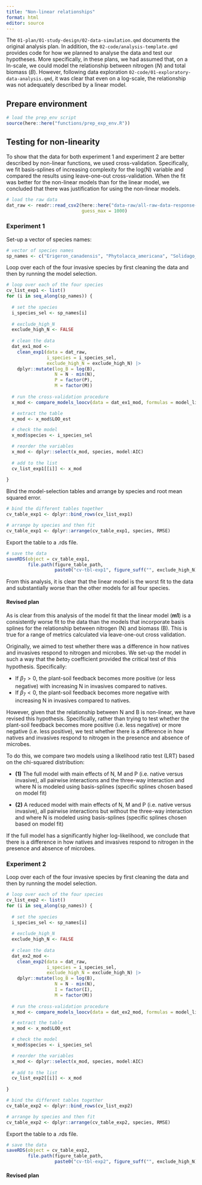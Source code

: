 ```yaml
---
title: "Non-linear relationships"
format: html
editor: source
---
```


The `01-plan/01-study-design/02-data-simulation.qmd` documents the original analysis plan. In addition, the `02-code/analysis-template.qmd` provides code for how we planned to analyse the data and test our hypotheses. More specifically, in these plans, we had assumed that, on a ln-scale, we could model the relationship between nitrogen ($N$) and total biomass ($B$). However, following data exploration `02-code/01-exploratory-data-analysis.qmd`, it was clear that even on a log-scale, the relationship was not adequately described by a linear model.

## Prepare environment

```r
# load the prep_env script
source(here::here("functions/prep_exp_env.R"))
```

## Testing for non-linearity

To show that the data for both experiment 1 and experiment 2 are better described by non-linear functions, we used cross-validation. Specifically, we fit basis-splines of increasing complexity for the log(N) variable and compared the results using leave-one-out cross-validation. When the fit was better for the non-linear models than for the linear model, we concluded that there was justification for using the non-linear models.

```r
# load the raw data
dat_raw <- readr::read_csv2(here::here("data-raw/all-raw-data-response-phase.csv"),
                            guess_max = 1000)
```

### Experiment 1

Set-up a vector of species names:

```r
# vector of species names
sp_names <- c("Erigeron_canadensis", "Phytolacca_americana", "Solidago_gigantea", "Sporobolus_indicus")
```

Loop over each of the four invasive species by first cleaning the data and then by running the model selection.

```r
# loop over each of the four species
cv_list_exp1 <- list()
for (i in seq_along(sp_names)) {
  
  # set the species
  i_species_sel <- sp_names[i]
  
  # exclude_high_N
  exclude_high_N <- FALSE
  
  # clean the data
  dat_ex1_mod <- 
    clean_exp1(data = dat_raw,
               i_species = i_species_sel,
               exclude_high_N = exclude_high_N) |>
    dplyr::mutate(log_B = log(B),
                  N = N - min(N),
                  P = factor(P),
                  M = factor(M))
  
  # run the cross-validation procedure
  x_mod <- compare_models_loocv(data = dat_ex1_mod, formulas = model_list_exp1) 

  # extract the table
  x_mod <- x_mod$LOO_est

  # check the model
  x_mod$species <- i_species_sel

  # reorder the variables
  x_mod <- dplyr::select(x_mod, species, model:AIC)
  
  # add to the list
  cv_list_exp1[[i]] <- x_mod
  
}
```

Bind the model-selection tables and arrange by species and root mean squared error.

```r
# bind the different tables together
cv_table_exp1 <- dplyr::bind_rows(cv_list_exp1)

# arrange by species and then fit
cv_table_exp1 <- dplyr::arrange(cv_table_exp1, species, RMSE)
```

Export the table to a .rds file.

```r
# save the data
saveRDS(object = cv_table_exp1,
        file.path(figure_table_path, 
                  paste0("cv-tbl-exp1", figure_suff("", exclude_high_N), ".rds")))
```

From this analysis, it is clear that the linear model is the worst fit to the data and substantially worse than the other models for all four species.

#### Revised plan

As is clear from this analysis of the model fit that the linear model (**m1**) is a consistently worse fit to the data than the models that incorporate basis splines for the relationship between nitrogen (N) and biomass (B). This is true for a range of metrics calculated via leave-one-out cross validation.

Originally, we aimed to test whether there was a difference in how natives and invasives respond to nitrogen and microbes. We set-up the model in such a way that the $beta_7$ coefficient provided the critical test of this hypothesis. Specifically:

+ If $\beta_7 > 0$, the plant-soil feedback becomes more positive (or less negative) with increasing N in invasives compared to natives.  
+ If $\beta_7 < 0$, the plant-soil feedback becomes more negative with increasing N in invasives compared to natives.

However, given that the relationship between N and B is non-linear, we have revised this hypothesis. Specifically, rather than trying to test whether the plant-soil feedback becomes more positive (i.e. less negative) or more negative (i.e. less positive), we test whether there is a difference in how natives and invasives respond to nitrogen in the presence and absence of microbes.

To do this, we compare two models using a likelihood ratio test (LRT) based on the chi-squared distribution:

+ **(1)** The full model with main effects of N, M and P (i.e. native versus invasive), all pairwise interactions and the three-way interaction and where N is modeled using basis-splines (specific splines chosen based on model fit)

+ **(2)** A reduced model with main effects of N, M and P (i.e. native versus invasive), all pairwise interactions but without the three-way interaction and where N is modeled using basis-splines (specific splines chosen based on model fit)

If the full model has a significantly higher log-likelihood, we conclude that there is a difference in how natives and invasives respond to nitrogen in the presence and absence of microbes.


### Experiment 2

Loop over each of the four invasive species by first cleaning the data and then by running the model selection.

```r
# loop over each of the four species
cv_list_exp2 <- list()
for (i in seq_along(sp_names)) {
  
  # set the species
  i_species_sel <- sp_names[i]
  
  # exclude_high_N
  exclude_high_N <- FALSE
  
  # clean the data
  dat_ex2_mod <- 
    clean_exp2(data = dat_raw,
               i_species = i_species_sel,
               exclude_high_N = exclude_high_N) |>
    dplyr::mutate(log_B = log(B),
                  N = N - min(N),
                  I = factor(I),
                  M = factor(M))
  
  # run the cross-validation procedure
  x_mod <- compare_models_loocv(data = dat_ex2_mod, formulas = model_list_exp2) 

  # extract the table
  x_mod <- x_mod$LOO_est

  # check the model
  x_mod$species <- i_species_sel

  # reorder the variables
  x_mod <- dplyr::select(x_mod, species, model:AIC)
  
  # add to the list
  cv_list_exp2[[i]] <- x_mod
  
}
```

```r
# bind the different tables together
cv_table_exp2 <- dplyr::bind_rows(cv_list_exp2)

# arrange by species and then fit
cv_table_exp2 <- dplyr::arrange(cv_table_exp2, species, RMSE)
```

Export the table to a .rds file.

```r
# save the data
saveRDS(object = cv_table_exp2,
        file.path(figure_table_path, 
                  paste0("cv-tbl-exp2", figure_suff("", exclude_high_N), ".rds")))
```

#### Revised plan











